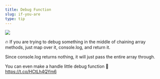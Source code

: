 ```yaml
---
title: Debug Function
slug: if-you-are
type: tip
---
```


![](../images/tweets/2018-09-1815.38.39-1042075437852241922-1.png)

🔥 If you are trying to debug something in the middle of chaining array methods, just map over it, console.log, and return it.

Since console.log returns nothing, it will just pass the entire array through.

You can even make a handle little debug function 🐛 https://t.co/HCtLh4QYm6